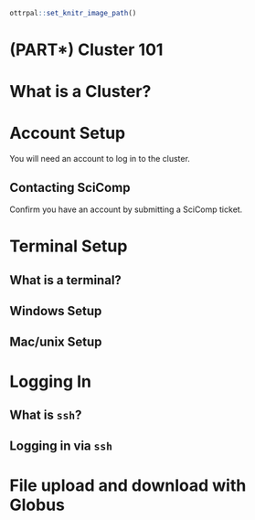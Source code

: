 
```r
ottrpal::set_knitr_image_path()
```

# (PART\*) Cluster 101 {-}

# What is a Cluster?

# Account Setup

You will need an account to log in to the cluster.

## Contacting SciComp

Confirm you have an account by submitting a SciComp ticket.

# Terminal Setup

## What is a terminal?

## Windows Setup

## Mac/unix Setup

# Logging In

## What is `ssh`?

## Logging in via `ssh`

# File upload and download with Globus
